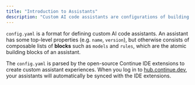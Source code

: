 ```yaml
---
title: "Introduction to Assistants"
description: "Custom AI code assistants are configurations of building blocks that enable a coding experience tailored to your specific use cases."
---
```


`config.yaml` is a format for defining custom AI code assistants. An assistant has some top-level properties (e.g. `name`, `version`), but otherwise consists of composable lists of **blocks** such as `models` and `rules`, which are the atomic building blocks of an assistant.

The `config.yaml` is parsed by the open-source Continue IDE extensions to create custom assistant experiences. When you log in to [hub.continue.dev](https://hub.continue.dev/), your assistants will automatically be synced with the IDE extensions.
